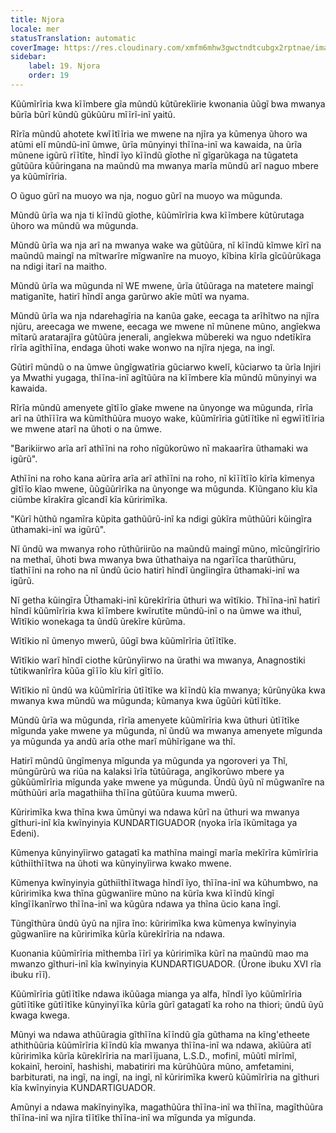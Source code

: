 ```yaml
---
title: Njora
locale: mer
statusTranslation: automatic
coverImage: https://res.cloudinary.com/xmfm6mhw3gwctndtcubgx2rptnae/image/upload/v1741354419/small_cover_la_gran_rebelion_28716e29d2.webp
sidebar:
    label: 19. Njora
    order: 19
---
```

Kũũmĩrĩria kwa kĩĩmbere gĩa mũndũ kũtũrekĩirie kwonania ũũgĩ bwa mwanya bũrĩa bũrĩ kũndũ gũkũũru mĩĩrĩ-inĩ yaitũ.

Rĩrĩa mũndũ ahotete kwĩĩtĩĩria we mwene na njĩra ya kũmenya ũhoro wa atũmi elĩ mũndũ-inĩ ũmwe, ũrĩa mũnyinyi thĩĩna-inĩ wa kawaida, na ũrĩa mũnene igũrũ rĩĩtĩte, hĩndĩ ĩyo kĩĩndũ gĩothe nĩ gĩgarũkaga na tũgateta gũtũũra kũũringana na maũndũ ma mwanya marĩa mũndũ arĩ naguo mbere ya kũũmĩrĩria.

O ũguo gũrĩ na muoyo wa nja, noguo gũrĩ na muoyo wa mũgunda.

Mũndũ ũrĩa wa nja ti kĩĩndũ gĩothe, kũũmĩrĩria kwa kĩĩmbere kũtũrutaga ũhoro wa mũndũ wa mũgunda.

Mũndũ ũrĩa wa nja arĩ na mwanya wake wa gũtũũra, nĩ kĩĩndũ kĩmwe kĩrĩ na maũndũ maingĩ na mĩtwarĩre mĩgwanĩre na muoyo, kĩbina kĩrĩa gĩcũũrũkaga na ndigi itarĩ na maitho.

Mũndũ ũrĩa wa mũgunda nĩ WE mwene, ũrĩa ũtũũraga na matetere maingĩ matiganĩte, hatirĩ hĩndĩ anga garũrwo akĩe mũtĩ wa nyama.

Mũndũ ũrĩa wa nja ndarehagĩria na kanũa gake, eecaga ta arĩhĩtwo na njĩra njũru, areecaga we mwene, eecaga we mwene nĩ mũnene mũno, angĩekwa mĩtarũ aratarajĩra gũtũũra jenerali, angĩekwa mũbereki wa nguo ndetĩkĩra rĩrĩa agĩthĩĩna, endaga ũhoti wake wonwo na njĩra njega, na ingĩ.

Gũtirĩ mũndũ o na ũmwe ũngĩgwatĩria gũciarwo kwelĩ, kũciarwo ta ũrĩa Injiri ya Mwathi yugaga, thĩĩna-inĩ agĩtũũra na kĩĩmbere kĩa mũndũ mũnyinyi wa kawaida.

Rĩrĩa mũndũ amenyete gĩtĩĩo gĩake mwene na ũnyonge wa mũgunda, rĩrĩa arĩ na ũthĩĩĩra wa kũmĩthũũra muoyo wake, kũũmĩrĩria gũtĩĩtĩke nĩ egwĩĩtĩĩria we mwene atarĩ na ũhoti o na ũmwe.

"Barikiirwo arĩa arĩ athĩĩni na roho nĩgũkorũwo nĩ makaarĩra ũthamaki wa igũrũ".

Athĩĩni na roho kana aũrĩra arĩa arĩ athĩĩni na roho, nĩ kĩĩĩtĩĩo kĩrĩa kĩmenya gĩtĩĩo kĩao mwene, ũũgũũrĩrĩka na ũnyonge wa mũgunda. Kĩũngano kĩu kĩa ciũmbe kĩrakĩra gĩcandĩ kĩa kũririmĩka.

"Kũrĩ hũthũ ngamĩra kũpita gathũũrũ-inĩ ka ndigi gũkĩra mũthũũri kũingĩra ũthamaki-inĩ wa igũrũ".

Nĩ ũndũ wa mwanya roho rũthũriirũo na maũndũ maingĩ mũno, mĩcũngĩrĩrio na methaĩ, ũhoti bwa mwanya bwa ũthathaiya na ngarĩĩca tharũthũru, tĩathĩĩni na roho na nĩ ũndũ ũcio hatirĩ hĩndĩ ũngĩingĩra ũthamaki-inĩ wa igũrũ.

Nĩ getha kũingĩra Ũthamaki-inĩ kũrekĩrĩria ũthuri wa wĩtĩkio. Thĩĩna-inĩ hatirĩ hĩndĩ kũũmĩrĩria kwa kĩĩmbere kwĩrutĩte mũndũ-inĩ o na ũmwe wa ithuĩ, Wĩtĩkio wonekaga ta ũndũ ũrekĩre kũrũma.

Wĩtĩkio nĩ ũmenyo mwerũ, ũũgĩ bwa kũũmĩrĩria ũtĩĩtĩke.

Wĩtĩkio warĩ hĩndĩ ciothe kũrũnyĩirwo na ũrathi wa mwanya, Anagnostiki tũtikwanĩrĩra kũũa gĩĩĩo kĩu kĩrĩ gĩtĩĩo.

Wĩtĩkio nĩ ũndũ wa kũũmĩrĩria ũtĩĩtĩke wa kĩĩndũ kĩa mwanya; kũrũnyũka kwa mwanya kwa mũndũ wa mũgunda; kũmanya kwa ũgũũri kũtĩĩtĩke.

Mũndũ ũrĩa wa mũgunda, rĩrĩa amenyete kũũmĩrĩria kwa ũthuri ũtĩĩtĩke mĩgunda yake mwene ya mũgunda, nĩ ũndũ wa mwanya amenyete mĩgunda ya mũgunda ya andũ arĩa othe marĩ mũhĩrĩgane wa thĩ.

Hatirĩ mũndũ ũngĩmenya mĩgunda ya mũgunda ya ngoroveri ya Thĩ, mũngũrũrũ wa riũa na kalaksi ĩrĩa tũtũũraga, angĩkorũwo mbere ya gũkũũmĩrĩria mĩgunda yake mwene ya mũgunda. Ũndũ ũyũ nĩ mũgwanĩre na mũthũũri arĩa magathiiha thĩĩna gũtũũra kuuma mwerũ.

Kũririmĩka kwa thĩna kwa ũmũnyi wa ndawa kũrĩ na ũthuri wa mwanya gĩthuri-inĩ kĩa kwĩnyinyia KUNDARTIGUADOR (nyoka ĩrĩa ĩkũmĩtaga ya Edeni).

Kũmenya kũnyinyĩirwo gatagatĩ ka mathĩna maingĩ marĩa mekĩrĩra kũmĩrĩria kũthiĩthĩĩtwa na ũhoti wa kũnyinyĩirwa kwako mwene.

Kũmenya kwĩnyinyia gũthiĩthĩĩtwaga hĩndĩ ĩyo, thĩĩna-inĩ wa kũhumbwo, na kũririmĩka kwa thĩna gũgwanĩire mũno na kũrĩa kwa kĩĩndũ kĩngĩ kĩngĩĩkanĩrwo thĩĩna-inĩ wa kũgũra ndawa ya thĩna ũcio kana ĩngĩ.

Tũngĩthũra ũndũ ũyũ na njĩra ĩno: kũririmĩka kwa kũmenya kwĩnyinyia gũgwanĩire na kũririmĩka kũrĩa kũrekĩrĩria na ndawa.

Kuonania kũũmĩrĩria mĩthemba ĩĩrĩ ya kũririmĩka kũrĩ na maũndũ mao ma mwanzo gĩthuri-inĩ kĩa kwĩnyinyia KUNDARTIGUADOR. (Ũrone ibuku XVI rĩa ibuku rĩĩ).

Kũũmĩrĩria gũtĩĩtĩke ndawa ikũũaga mianga ya alfa, hĩndĩ ĩyo kũũmĩrĩria gũtĩĩtĩke gũtĩĩtĩke kũnyinyĩĩka kũrĩa gũrĩ gatagatĩ ka roho na thiori; ũndũ ũyũ kwaga kwega.

Mũnyi wa ndawa athũũragia gĩthĩĩna kĩĩndũ gĩa gũthama na kĩng'etheete athithũũria kũũmĩrĩria kĩĩndũ kĩa mwanya thĩĩna-inĩ wa ndawa, akĩũũra atĩ kũririmĩka kũrĩa kũrekĩrĩria na marĩĩjuana, L.S.D., mofinĩ, mũũtĩ mĩrĩmĩ, kokainĩ, heroinĩ, hashishi, mabatiriri ma kũrũhũũra mũno, amfetamini, barbiturati, na ingĩ, na ingĩ, na ingĩ, nĩ kũririmĩka kwerũ kũũmĩrĩria na gĩthuri kĩa kwĩnyinyia KUNDARTIGUADOR.

Amũnyi a ndawa makĩnyinyĩka, magathũũra thĩĩna-inĩ wa thĩĩna, magĩthũũra thĩĩna-inĩ wa njĩra tĩĩtĩke thĩĩna-inĩ wa mĩgunda ya mĩgunda.

